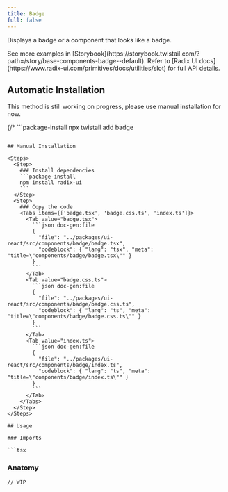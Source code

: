 ```yaml
---
title: Badge
full: false
---
```


Displays a badge or a component that looks like a badge.

<Callout type='info'>
  See more examples in [Storybook](https://storybook.twistail.com/?path=/story/base-components-badge--default).
  Refer to [Radix UI docs](https://www.radix-ui.com/primitives/docs/utilities/slot) for full API details.
</Callout>

## Automatic Installation

<Callout type='warn'>
  This method is still working on progress, please use manual installation for now.
</Callout>

{/* ```package-install
npx twistail add badge
``` */}

## Manual Installation

<Steps>
  <Step>
    ### Install dependencies
    ```package-install
    npm install radix-ui
    ```
  </Step>
  <Step>
    ### Copy the code
    <Tabs items={['badge.tsx', 'badge.css.ts', 'index.ts']}>
      <Tab value="badge.tsx">
        ```json doc-gen:file
        {
          "file": "../packages/ui-react/src/components/badge/badge.tsx",
          "codeblock": { "lang": "tsx", "meta": "title=\"components/badge/badge.tsx\"" }
        }
        ```
      </Tab>
      <Tab value="badge.css.ts">
        ```json doc-gen:file
        {
          "file": "../packages/ui-react/src/components/badge/badge.css.ts",
          "codeblock": { "lang": "ts", "meta": "title=\"components/badge/badge.css.ts\"" }
        }
        ```
      </Tab>
      <Tab value="index.ts">
        ```json doc-gen:file
        {
          "file": "../packages/ui-react/src/components/badge/index.ts",
          "codeblock": { "lang": "ts", "meta": "title=\"components/badge/index.ts\"" }
        }
        ```
      </Tab>
    </Tabs>
  </Step>
</Steps>

## Usage

### Imports

```tsx
```

### Anatomy

```tsx
// WIP
```
